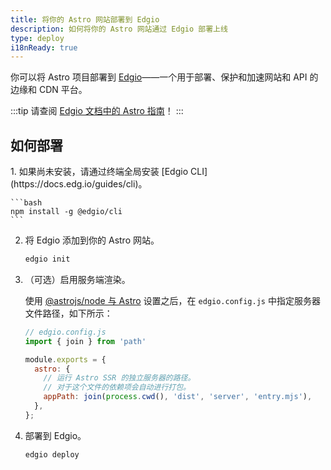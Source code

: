 ```yaml
---
title: 将你的 Astro 网站部署到 Edgio
description: 如何将你的 Astro 网站通过 Edgio 部署上线
type: deploy
i18nReady: true
---
```


你可以将 Astro 项目部署到 [Edgio](https://www.edg.io/)——一个用于部署、保护和加速网站和 API 的边缘和 CDN 平台。

:::tip
请查阅 [Edgio 文档中的 Astro 指南](https://docs.edg.io/guides/astro)！
:::

## 如何部署

<Steps>
1. 如果尚未安装，请通过终端全局安装 [Edgio CLI](https://docs.edg.io/guides/cli)。

    ```bash
    npm install -g @edgio/cli
    ```

2. 将 Edgio 添加到你的 Astro 网站。

    ```bash
    edgio init
    ```

3. （可选）启用服务端渲染。

    使用 [@astrojs/node 与 Astro](/zh-cn/guides/integrations-guide/node/) 设置之后，在 `edgio.config.js` 中指定服务器文件路径，如下所示：
    ```js ins={2,5-9}
    // edgio.config.js
    import { join } from 'path'

    module.exports = {
      astro: {
        // 运行 Astro SSR 的独立服务器的路径。
        // 对于这个文件的依赖项会自动进行打包。
        appPath: join(process.cwd(), 'dist', 'server', 'entry.mjs'),
      },
    };
    ```

4. 部署到 Edgio。

    ```bash
    edgio deploy
    ```
</Steps>